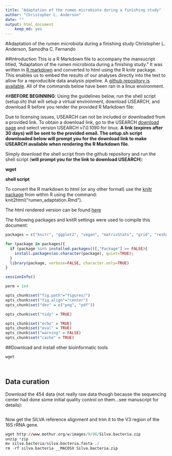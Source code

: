 ```yaml
---
title: "Adaptation of the rumen microbiota during a finishing study"
author: "Christopher L. Anderson"
date: ""
output: html_document
    keep_md: yes
---
```


#Adaptation of the rumen microbiota during a finishing study
Christopher L. Anderson, Samodha C. Fernando

##Introduction
This is a R Markdown file to accompany the mansucript titled, "Adaptation of the rumen microbiota during a finishing study." It was written in [R markdown](http://rmarkdown.rstudio.com) and converted to html using the R knitr package. This enables us to embed the results of our analyses directly into the text to allow for a reproducible data analysis pipeline. A [github repository is available](https://github.com/chrisLanderson/rumen_adaptation). All of the commands below have been ran in a linux environment.

##**BEFORE BEGINNING**: Using the guidelines below, run the shell script (setup.sh) that will setup a virtual environment, download USEARCH, and download R before you render the provided R Markdown file:

Due to licensing issues, USEARCH can not be included or downloaded from a provided link. To obtain a download link, go to the USEARCH [download page](http://www.drive5.com/usearch/download.html) and select version USEARCH v7.0.1090 for linux. **A link (expires after 30 days) will be sent to the provided email. The setup.sh script downloaded below will prompt you for the download link to make USEARCH available when rendering the R Markdown file**. 

Simply download the shell script from the github repository and run the shell script (**will prompt you for the link to download USEARCH**):


**wget <shell script from github link>**

**shell script**


To convert the R markdown to html (or any other format) use the [knitr package](http://yihui.name/knitr/) from within R using the command: knit2html("rumen_adaptation.Rmd").

The html rendered version can be found [here]()

The following packages and knitR settings were used to compile this document:

```r

packages = c("knitr", "ggplot2", "vegan", "matrixStats", "grid", "reshape", "biom", "gplots", "Heatplus", "RColorBrewer", "checkpoint");

for (package in packages){
  if (package %in% installed.packages()[,"Package"] == FALSE){
    install.packages(as.character(package), quiet=TRUE);
  }
  library(package, verbose=FALSE, character.only=TRUE)
}

sessionInfo()

perm = 1e4
```

```r
opts_chunk$set("fig.path"="figures/")
opts_chunk$set("fig.align"="center")
opts_chunk$set("dev" = c("png", "pdf"))

opts_chunk$set("tidy" = TRUE)

opts_chunk$set("echo" = TRUE)
opts_chunk$set("eval" = TRUE)
opts_chunk$set("warning" = FALSE)
opts_chunk$set("cache" = TRUE)
```

##Download and install other bioinformatic tools

```r
wget 




```

## Data curation

Download the 454 data (not really raw data though because the sequencing center had done some initial quality control on them...see manuscript for details):

```r

```

Now  get the SILVA reference alignment and trim it to the V3 region of the 16S rRNA gene.
```r
wget http://www.mothur.org/w/images/9/98/Silva.bacteria.zip
unzip *zip
mv silva.bacteria/silva.bacteria.fasta ./
rm -rf silva.bacteria __MACOSX Silva.bacteria.zip
```
